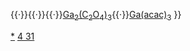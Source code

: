 {{周期表框架|[[镓化合物]]|镓化合物
|H=[[氢化镓|GaH<sub>3</sub>]]</br>[[乙镓烷|Ga<sub>2</sub>H<sub>6</sub>]]
|Li=[[四氢合镓酸锂|LiGaH<sub>4</sub>]]
|N=[[氮化镓|GaN]]</br>[[氮化铝铟镓|InGaAlN]]</br>[[硝酸镓|{{chem|Ga(NO|3|)|3}}]]
|O=[[氧化亚镓|Ga<sub>2</sub>O<sub>3</sub>]]</br>[[三氧化二镓|Ga<sub>2</sub>O<sub>3</sub>]]</br>[[氢氧化镓|Ga(OH)<sub>3</sub>]]
|F=[[一氟化镓|GaF]]</br>[[氟化镓|GaF<sub>3</sub>]]
|P=[[磷化镓|GaP]]</br>[[磷化铟镓|InGaP]]</br>[[磷酸镓|GaPO<sub>4</sub>]]
|S=[[一硫化二镓|Ga<sub>2</sub>S]]</br>[[一硫化镓|GaS]]</br>[[三硫化二镓|Ga<sub>2</sub>S<sub>3</sub>]]</br>[[硫酸镓|{{chem|Ga|2|(SO|4|)|3}}]]
|Cl=[[二氯化镓|GaCl<sub>2</sub>]]</br>[[氯化镓|GaCl<sub>3</sub>]]</br>[[氯酸镓|{{chem|Ga(ClO|3|)|3}}]]
|V=[[V3Ga|V<sub>3</sub>Ga]]
|As=[[砷化镓|GaAs]]
|Se=[[一硒化二镓|Ga<sub>2</sub>Se]]</br>[[一硒化镓|GaSe]]</br>[[三硒化二镓|Ga<sub>2</sub>Se<sub>3</sub>]]</br>[[硒酸镓|{{chem|Ga|2|(SeO|4|)|3}}]]
|Br=[[二溴化镓|GaBr<sub>2</sub>]]</br>[[溴化镓|GaBr<sub>3</sub>]]
|Pd=[[PdGa]]
|Sb=[[锑化镓|GaSb]]
|Te=[[一碲化镓|GaTe]]</br>[[三碲化二镓|Ga<sub>2</sub>Te<sub>3</sub>]]
|I=[[二碘化镓|GaI<sub>2</sub>]]</br>[[碘化镓|GaI<sub>3</sub>]]
|Re=[[高铼酸镓|{{chem|Ga(ReO|4|)|3}}]]
|group2=有机镓化合物和有机酸镓
|list2=[[三甲基镓|{{chem|Ga(CH|3|)|3}}]]{{·}}[[三乙基镓|{{chem|Ga(C|2|H|5|)|3}}]]{{·}}[[甲酸镓|{{chem|Ga(HCOO)|3}}]]{{·}}[[乙酸镓|{{chem|Ga(CH|3|COO)|3}}]]{{·}}[[草酸镓|Ga<sub>2</sub>(C<sub>2</sub>O<sub>4</sub>)<sub>3</sub>]]{{·}}[[乙酰丙酮镓|Ga(acac)<sub>3</sub>]]
}}<noinclude>
[[Category:镓化合物|*]]
[[Category:化学品模板|4 31]]
</noinclude>